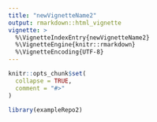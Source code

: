 ```yaml
---
title: "newVignetteName2"
output: rmarkdown::html_vignette
vignette: >
  %\VignetteIndexEntry{newVignetteName2}
  %\VignetteEngine{knitr::rmarkdown}
  %\VignetteEncoding{UTF-8}
---
```


```r
knitr::opts_chunk$set(
  collapse = TRUE,
  comment = "#>"
)
```

```r
library(exampleRepo2)
```

